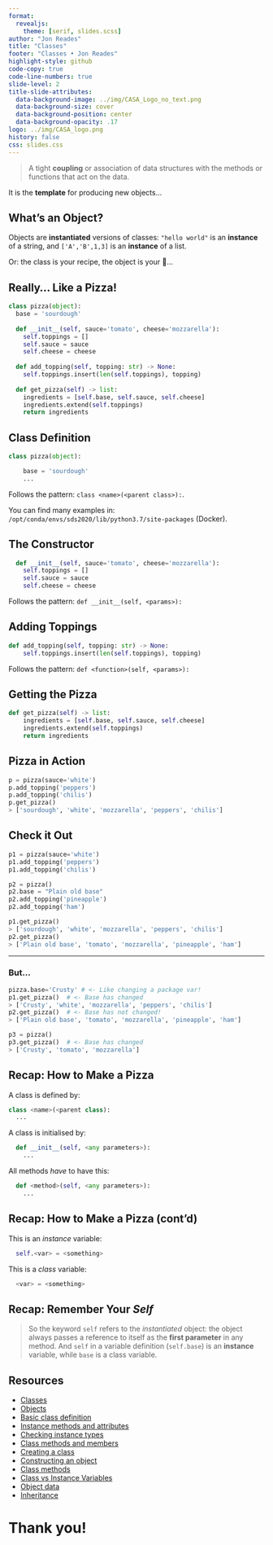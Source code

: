 ```yaml
---
format:
  revealjs:
    theme: [serif, slides.scss]
author: "Jon Reades"
title: "Classes"
footer: "Classes • Jon Reades"
highlight-style: github
code-copy: true
code-line-numbers: true
slide-level: 2
title-slide-attributes:
  data-background-image: ../img/CASA_Logo_no_text.png
  data-background-size: cover
  data-background-position: center
  data-background-opacity: .17
logo: ../img/CASA_logo.png
history: false
css: slides.css
---
```




> A tight **coupling** or association of data structures with the methods or functions that act on the data. 



::: {.notes}

It is the **template** for producing new objects...

:::

## What's an Object?

Objects are **instantiated** versions of classes: `"hello world"` is an **instance** of a string, and `['A','B',1,3]` is an **instance** of a list. 

Or: the class is your recipe, the object is your 🍕... 

## Really... Like a Pizza! {.smaller}

```python
class pizza(object):
  base = 'sourdough'
  
  def __init__(self, sauce='tomato', cheese='mozzarella'):
    self.toppings = []
    self.sauce = sauce
    self.cheese = cheese
    
  def add_topping(self, topping: str) -> None:
    self.toppings.insert(len(self.toppings), topping)
  
  def get_pizza(self) -> list:
    ingredients = [self.base, self.sauce, self.cheese]
    ingredients.extend(self.toppings)
    return ingredients
```

## Class Definition {.smaller}
```python
class pizza(object):

	base = 'sourdough'
	...
```

Follows the pattern: `class <name>(<parent class>):`.

You can find many examples in: `/opt/conda/envs/sds2020/lib/python3.7/site-packages` (Docker).


## The Constructor {.smaller}

```python
  def __init__(self, sauce='tomato', cheese='mozzarella'):
    self.toppings = []
    self.sauce = sauce
    self.cheese = cheese
```
  
Follows the pattern: `def __init__(self, <params>):`


## Adding Toppings

```python
def add_topping(self, topping: str) -> None:
    self.toppings.insert(len(self.toppings), topping)
```

Follows the pattern: `def <function>(self, <params>):`


## Getting the Pizza

```python
def get_pizza(self) -> list:
    ingredients = [self.base, self.sauce, self.cheese]
    ingredients.extend(self.toppings)
    return ingredients
```


## Pizza in Action

```python
p = pizza(sauce='white')
p.add_topping('peppers')
p.add_topping('chilis')
p.get_pizza()
> ['sourdough', 'white', 'mozzarella', 'peppers', 'chilis']
```


## Check it Out {.smaller}
```python
p1 = pizza(sauce='white')
p1.add_topping('peppers')
p1.add_topping('chilis')

p2 = pizza()
p2.base = "Plain old base"
p2.add_topping('pineapple')
p2.add_topping('ham')

p1.get_pizza()
> ['sourdough', 'white', 'mozzarella', 'peppers', 'chilis']
p2.get_pizza()
> ['Plain old base', 'tomato', 'mozzarella', 'pineapple', 'ham']
```

--- 
### But...

```python
pizza.base='Crusty' # <- Like changing a package var!
p1.get_pizza()  # <- Base has changed
> ['Crusty', 'white', 'mozzarella', 'peppers', 'chilis']
p2.get_pizza()  # <- Base has not changed!
> ['Plain old base', 'tomato', 'mozzarella', 'pineapple', 'ham']

p3 = pizza()
p3.get_pizza()  # <- Base has changed
> ['Crusty', 'tomato', 'mozzarella']
```


## Recap: How to Make a Pizza {.smaller}

A class is defined by:
```python
class <name>(<parent class):
  ...
```
A class is initialised by:
```python
  def __init__(self, <any parameters>):
    ...
```
All methods *have* to have this:
```python
  def <method>(self, <any parameters>):
    ...
```

## Recap: How to Make a Pizza (cont'd) {.smaller}

This is an *instance* variable:
```python
  self.<var> = <something>
```

This is a *class* variable:
```python
  <var> = <something>
```


## Recap: Remember Your *Self*

> So the keyword `self` refers to the *instantiated* object: the object always passes a reference to itself as the **first parameter** in any method. And `self` in a variable definition (`self.base`) is an **instance** variable, while `base` is a class variable.


## Resources {.smaller}


- [Classes](https://www.linkedin.com/learning/learning-python-2/classes)
- [Objects](https://www.linkedin.com/learning/python-essential-training-2/objects)
- [Basic class definition](https://www.linkedin.com/learning/python-object-oriented-programming/basic-class-definition)
- [Instance methods and attributes](https://www.linkedin.com/learning/python-object-oriented-programming/instance-methods-and-attributes)
- [Checking instance types](https://www.linkedin.com/learning/python-object-oriented-programming/checking-instance-types)
- [Class methods and members](https://www.linkedin.com/learning/python-object-oriented-programming/class-methods-and-members)
- [Creating a class](https://www.linkedin.com/learning/python-essential-training-2/creating-a-class)
- [Constructing an object](https://www.linkedin.com/learning/python-essential-training-2/constructing-an-object)
- [Class methods](https://www.linkedin.com/learning/python-essential-training-2/class-methods)
- [Class vs Instance Variables](https://medium.com/python-features/class-vs-instance-variables-8d452e9abcbd)
- [Object data](https://www.linkedin.com/learning/python-essential-training-2/object-data)
- [Inheritance](https://www.linkedin.com/learning/python-essential-training-2/inheritance) 


# Thank you!